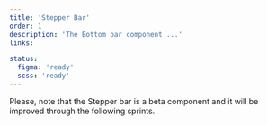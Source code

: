 ```yaml
---
title: 'Stepper Bar'
order: 1
description: 'The Bottom bar component ...'
links:

status:
  figma: 'ready'
  scss: 'ready'
---
```


<Highlight type="warning" title="Work in progress">
  Please, note that the Stepper bar is a beta component and it will be improved
  through the following sprints.
</Highlight>
